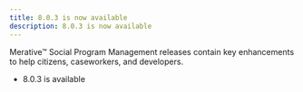 ```yaml
---
title: 8.0.3 is now available
description: 8.0.3 is now available
---
```


 Merative™ Social Program Management releases contain key enhancements to help citizens, caseworkers, and developers.
<!--
* <Link to="/spm/announcements/810_announcement">8.1 is available</Link>

-->

* <Link to="/spm/announcements/803_announcement">8.0.3 is available</Link>
